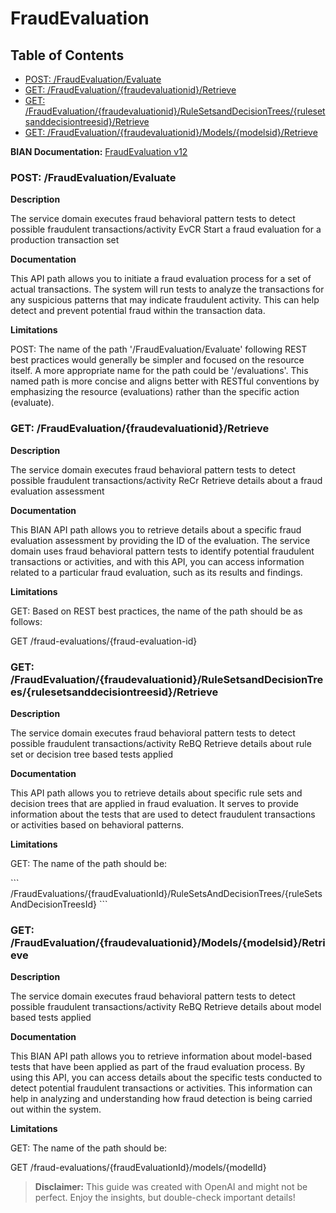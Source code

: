 # FraudEvaluation

## Table of Contents
- [POST: /FraudEvaluation/Evaluate](#post-/fraudevaluation/evaluate)
- [GET: /FraudEvaluation/\{fraudevaluationid\}/Retrieve](#get-/fraudevaluation/\{fraudevaluationid\}/retrieve)
- [GET: /FraudEvaluation/\{fraudevaluationid\}/RuleSetsandDecisionTrees/\{rulesetsanddecisiontreesid\}/Retrieve](#get-/fraudevaluation/\{fraudevaluationid\}/rulesetsanddecisiontrees/\{rulesetsanddecisiontreesid\}/retrieve)
- [GET: /FraudEvaluation/\{fraudevaluationid\}/Models/\{modelsid\}/Retrieve](#get-/fraudevaluation/\{fraudevaluationid\}/models/\{modelsid\}/retrieve)


**BIAN Documentation:** [FraudEvaluation v12](https://app.swaggerhub.com/apis/BIAN-3/FraudEvaluation/12.0.0)

### POST: /FraudEvaluation/Evaluate

**Description**

The service domain executes fraud behavioral pattern tests to detect possible fraudulent transactions/activity EvCR Start a fraud evaluation for a production transaction set

**Documentation**

This API path allows you to initiate a fraud evaluation process for a set of actual transactions\. The system will run tests to analyze the transactions for any suspicious patterns that may indicate fraudulent activity\. This can help detect and prevent potential fraud within the transaction data\.

**Limitations**

POST: The name of the path '/FraudEvaluation/Evaluate' following REST best practices would generally be simpler and focused on the resource itself\. A more appropriate name for the path could be '/evaluations'\. This named path is more concise and aligns better with RESTful conventions by emphasizing the resource \(evaluations\) rather than the specific action \(evaluate\)\.

### GET: /FraudEvaluation/\{fraudevaluationid\}/Retrieve

**Description**

The service domain executes fraud behavioral pattern tests to detect possible fraudulent transactions/activity ReCr Retrieve details about a fraud evaluation assessment

**Documentation**

This BIAN API path allows you to retrieve details about a specific fraud evaluation assessment by providing the ID of the evaluation\. The service domain uses fraud behavioral pattern tests to identify potential fraudulent transactions or activities\, and with this API\, you can access information related to a particular fraud evaluation\, such as its results and findings\.

**Limitations**

GET: Based on REST best practices\, the name of the path should be as follows:

GET /fraud\-evaluations/\{fraud\-evaluation\-id\}

### GET: /FraudEvaluation/\{fraudevaluationid\}/RuleSetsandDecisionTrees/\{rulesetsanddecisiontreesid\}/Retrieve

**Description**

The service domain executes fraud behavioral pattern tests to detect possible fraudulent transactions/activity ReBQ Retrieve details about rule set or decision tree based tests applied

**Documentation**

This API path allows you to retrieve details about specific rule sets and decision trees that are applied in fraud evaluation\. It serves to provide information about the tests that are used to detect fraudulent transactions or activities based on behavioral patterns\.

**Limitations**

GET: The name of the path should be:

\`\`\`
/FraudEvaluations/\{fraudEvaluationId\}/RuleSetsAndDecisionTrees/\{ruleSetsAndDecisionTreesId\}
\`\`\`

### GET: /FraudEvaluation/\{fraudevaluationid\}/Models/\{modelsid\}/Retrieve

**Description**

The service domain executes fraud behavioral pattern tests to detect possible fraudulent transactions/activity ReBQ Retrieve details about model based tests applied

**Documentation**

This BIAN API path allows you to retrieve information about model\-based tests that have been applied as part of the fraud evaluation process\. By using this API\, you can access details about the specific tests conducted to detect potential fraudulent transactions or activities\. This information can help in analyzing and understanding how fraud detection is being carried out within the system\.

**Limitations**

GET: The name of the path should be:

GET /fraud\-evaluations/\{fraudEvaluationId\}/models/\{modelId\}

> **Disclaimer:** This guide was created with OpenAI and might not be perfect. Enjoy the insights, but double-check important details!
